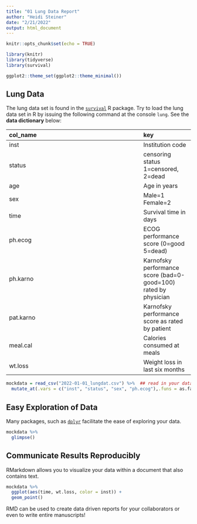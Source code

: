 ```yaml
---
title: "01 Lung Data Report"
author: "Heidi Steiner"
date: "2/21/2022"
output: html_document 
---
```



```r
knitr::opts_chunk$set(echo = TRUE)

library(knitr)
library(tidyverse)
library(survival)

ggplot2::theme_set(ggplot2::theme_minimal())
```

## Lung Data 

The lung data set is found in the [`survival`](https://github.com/therneau/survival) R package. Try to load the lung data set in R by issuing the following command at the console `lung`. See the **data dictionary** below: 


|col_name|key|
|:-------|:--|
|inst|Institution code|
|status|	censoring status 1=censored, 2=dead|
|age|	Age in years|
|sex|	Male=1 Female=2|
|time|	Survival time in days|
|ph.ecog|	ECOG performance score (0=good 5=dead)|
|ph.karno|	Karnofsky performance score (bad=0-good=100) rated by physician|
|pat.karno|	Karnofsky performance score as rated by patient|
|meal.cal|	Calories consumed at meals|
|wt.loss|	Weight loss in last six months|

```r
mockdata = read_csv("2022-01-01_lungdat.csv") %>%  ## read in your data with read_csv
  mutate_at(.vars = c("inst", "status", "sex", "ph.ecog"),.funs = as.factor) 
```

## Easy Exploration of Data 

Many packages, such as [`dplyr`](https://dplyr.tidyverse.org/) facilitate the ease of exploring your data.

```r
mockdata %>% 
  glimpse()
```


## Communicate Results Reproducibly

RMarkdown allows you to visualize your data within a document that also contains text. 

```r
mockdata %>% 
  ggplot(aes(time, wt.loss, color = inst)) + 
  geom_point()
```

RMD can be used to create data driven reports for your collaborators or even to write entire manuscripts! 




